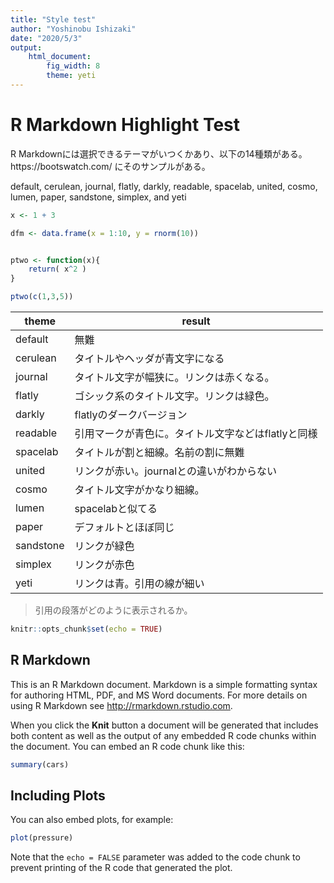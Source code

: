```yaml
---
title: "Style test"
author: "Yoshinobu Ishizaki"
date: "2020/5/3"
output: 
    html_document:
        fig_width: 8
        theme: yeti
---
```


# R Markdown Highlight Test

R Markdownには選択できるテーマがいつくかあり、以下の14種類がある。
https://bootswatch.com/
にそのサンプルがある。

default, cerulean, journal, flatly, darkly, readable, spacelab, united, cosmo, lumen, paper, sandstone, simplex, and yeti


```r
x <- 1 + 3

dfm <- data.frame(x = 1:10, y = rnorm(10))


ptwo <- function(x){
    return( x^2 )
}

ptwo(c(1,3,5))
```

| theme | result |
| ---- | ---- |
| default | 無難 |
| cerulean | タイトルやヘッダが青文字になる |
| journal | タイトル文字が幅狭に。リンクは赤くなる。 |
| flatly | ゴシック系のタイトル文字。リンクは緑色。 |
| darkly | flatlyのダークバージョン |
| readable | 引用マークが青色に。タイトル文字などはflatlyと同様 |
| spacelab | タイトルが割と細線。名前の割に無難 |
| united | リンクが赤い。journalとの違いがわからない |
| cosmo | タイトル文字がかなり細線。 |
| lumen | spacelabと似てる |
| paper | デフォルトとほぼ同じ |
| sandstone | リンクが緑色 |
| simplex | リンクが赤色 |
| yeti | リンクは青。引用の線が細い |

> 引用の段落がどのように表示されるか。


```r
knitr::opts_chunk$set(echo = TRUE)
```

## R Markdown

This is an R Markdown document. Markdown is a simple formatting syntax for authoring HTML, PDF, and MS Word documents. For more details on using R Markdown see <http://rmarkdown.rstudio.com>.

When you click the **Knit** button a document will be generated that includes both content as well as the output of any embedded R code chunks within the document. You can embed an R code chunk like this:

```r
summary(cars)
```

## Including Plots

You can also embed plots, for example:

```r
plot(pressure)
```

Note that the `echo = FALSE` parameter was added to the code chunk to prevent printing of the R code that generated the plot.
